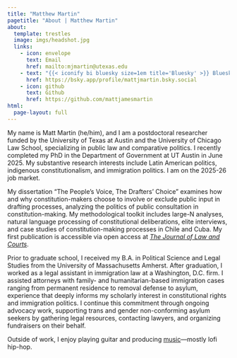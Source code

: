 ```yaml
---
title: "Matthew Martin"
pagetitle: "About | Matthew Martin"
about:
  template: trestles
  image: imgs/headshot.jpg
  links:
    - icon: envelope
      text: Email
      href: mailto:mjmartin@utexas.edu
    - text: "{{< iconify bi bluesky size=1em title='Bluesky' >}} Bluesky"
      href: https://bsky.app/profile/mattjmartin.bsky.social
    - icon: github
      text: Github
      href: https://github.com/mattjamesmartin
html:
  page-layout: full
---
```


My name is Matt Martin (he/him), and I am a postdoctoral researcher funded by the University of Texas at Austin and the University of Chicago Law School, specializing in public law and comparative politics. I recently completed my PhD in the Department of Government at UT Austin in June 2025. My substantive research interests include Latin American politics, indigenous constitutionalism, and immigration politics. I am on the 2025-26 job market.

My dissertation "The People's Voice, The Drafters' Choice" examines how and why constitution-makers choose to involve or exclude public input in drafting processes, analyzing the politics of public consultation in constitution-making. My methodological toolkit includes large-N analyses, natural language processing of constitutional deliberations, elite interviews, and case studies of constitution-making processes in Chile and Cuba. My first publication is accessible via open access at [*The Journal of Law and Courts*](https://www.cambridge.org/core/journals/journal-of-law-and-courts/article/elite-fractures-public-capture-the-strategic-use-of-public-consultation-in-global-constitutionmaking/A6BBCC7D2A7B5744D7766ABB4293595D).

Prior to graduate school, I received my B.A. in Political Science and Legal Studies from the University of Massachusetts Amherst. After graduation, I worked as a legal assistant in immigration law at a Washington, D.C. firm. I assisted attorneys with family- and humanitarian-based immigration cases ranging from permanent residence to removal defense to asylum, experience that deeply informs my scholarly interest in constitutional rights and immigration politics. I continue this commitment through ongoing advocacy work, supporting trans and gender non-conforming asylum seekers by gathering legal resources, contacting lawyers, and organizing fundraisers on their behalf.

Outside of work, I enjoy playing guitar and producing [music](https://soundcloud.com/mm-beats-wa)—mostly lofi hip-hop.
